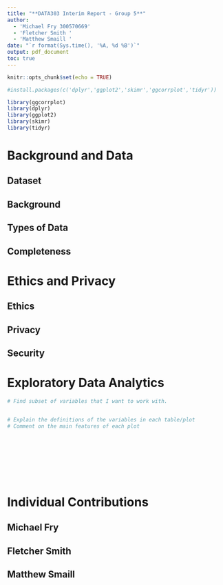 ```yaml
---
title: "**DATA303 Interim Report - Group 5**"
author:
  - 'Michael Fry 300570669'
  - 'Fletcher Smith '
  - 'Matthew Smaill '
date: "`r format(Sys.time(), '%A, %d %B')`"
output: pdf_document
toc: true
---
```


\newpage

```r
knitr::opts_chunk$set(echo = TRUE)

#install.packages(c('dplyr','ggplot2','skimr','ggcorrplot','tidyr'))

library(ggcorrplot)
library(dplyr)
library(ggplot2)
library(skimr)
library(tidyr)


```


# Background and Data

## Dataset 

## Background 

## Types of Data 

## Completeness 


\newpage

# Ethics and Privacy 

## Ethics 

## Privacy 

## Security 


\newpage

# Exploratory Data Analytics

```r
# Find subset of variables that I want to work with. 


# Explain the definitions of the variables in each table/plot
# Comment on the main features of each plot










```

\newpage

# Individual Contributions

## Michael Fry 

## Fletcher Smith 

## Matthew Smaill






